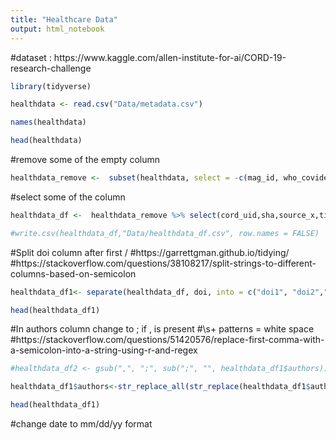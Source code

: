 ```yaml
---
title: "Healthcare Data"
output: html_notebook
---
```


#dataset : https://www.kaggle.com/allen-institute-for-ai/CORD-19-research-challenge


```r
library(tidyverse)
```



```r
healthdata <- read.csv("Data/metadata.csv")
```


```r
names(healthdata)
```

```r
head(healthdata)
```

#remove some of the empty column 

```r
healthdata_remove <-  subset(healthdata, select = -c(mag_id, who_covidence_id, arxiv_id, s2_id) )
```

#select some of the column
```r
healthdata_df <-  healthdata_remove %>% select(cord_uid,sha,source_x,title,doi,pmcid,pubmed_id,license,abstract,publish_time,authors,journal,url)
```

```r
#write.csv(healthdata_df,"Data/healthdata_df.csv", row.names = FALSE)

```

#Split doi column after first /
#https://garrettgman.github.io/tidying/
#https://stackoverflow.com/questions/38108217/split-strings-to-different-columns-based-on-semicolon
```r

healthdata_df1<- separate(healthdata_df, doi, into = c("doi1", "doi2","doi3","doi4","doi5","doi6"))

head(healthdata_df1)

```
#In authors column change to ; if , is present
#\\s+ patterns = white space
#https://stackoverflow.com/questions/51420576/replace-first-comma-with-a-semicolon-into-a-string-using-r-and-regex
```r
#healthdata_df2 <- gsub(",", ";", sub(";", "", healthdata_df1$authors))

healthdata_df1$authors<-str_replace_all(str_replace(healthdata_df1$authors, ";", ""), ",", ";")

head(healthdata_df1)

```

#change date to mm/dd/yy format


```r

```


